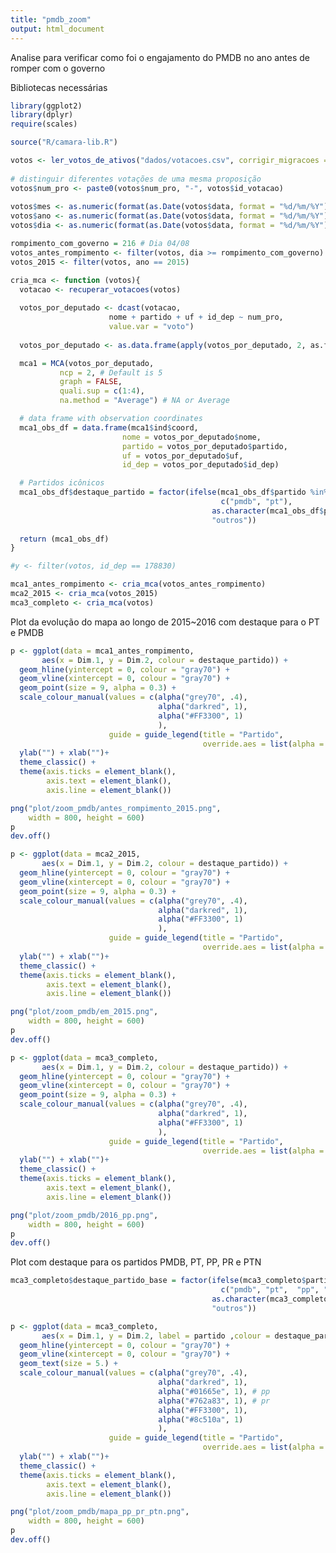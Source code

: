 ```yaml
---
title: "pmdb_zoom"
output: html_document
---
```


Analise para verificar como foi o engajamento do PMDB no ano antes de romper com o governo 

Bibliotecas necessárias 

```r
library(ggplot2)
library(dplyr)
require(scales)

source("R/camara-lib.R")
```


```r
votos <- ler_votos_de_ativos("dados/votacoes.csv", corrigir_migracoes = TRUE)
  
# distinguir diferentes votações de uma mesma proposição
votos$num_pro <- paste0(votos$num_pro, "-", votos$id_votacao)
  
votos$mes <- as.numeric(format(as.Date(votos$data, format = "%d/%m/%Y"),'%m'))
votos$ano <- as.numeric(format(as.Date(votos$data, format = "%d/%m/%Y"),'%Y'))
votos$dia <- as.numeric(format(as.Date(votos$data, format = "%d/%m/%Y"),'%j'))

rompimento_com_governo = 216 # Dia 04/08 
votos_antes_rompimento <- filter(votos, dia >= rompimento_com_governo)
votos_2015 <- filter(votos, ano == 2015)

cria_mca <- function (votos){
  votacao <- recuperar_votacoes(votos)
  
  votos_por_deputado <- dcast(votacao, 
                      nome + partido + uf + id_dep ~ num_pro, 
                      value.var = "voto")
  
  votos_por_deputado <- as.data.frame(apply(votos_por_deputado, 2, as.factor))

  mca1 = MCA(votos_por_deputado, 
           ncp = 2, # Default is 5 
           graph = FALSE,
           quali.sup = c(1:4),
           na.method = "Average") # NA or Average

  # data frame with observation coordinates
  mca1_obs_df = data.frame(mca1$ind$coord, 
                         nome = votos_por_deputado$nome,
                         partido = votos_por_deputado$partido, 
                         uf = votos_por_deputado$uf,
                         id_dep = votos_por_deputado$id_dep)

  # Partidos icônicos
  mca1_obs_df$destaque_partido = factor(ifelse(mca1_obs_df$partido %in% 
                                               c("pmdb", "pt"), 
                                             as.character(mca1_obs_df$partido), 
                                             "outros"))
  
  return (mca1_obs_df)
}

#y <- filter(votos, id_dep == 178830)

mca1_antes_rompimento <- cria_mca(votos_antes_rompimento)
mca2_2015 <- cria_mca(votos_2015)
mca3_completo <- cria_mca(votos)
```

Plot da evolução do mapa ao longo de 2015~2016 com destaque para o PT e PMDB

```r
p <- ggplot(data = mca1_antes_rompimento, 
       aes(x = Dim.1, y = Dim.2, colour = destaque_partido)) +
  geom_hline(yintercept = 0, colour = "gray70") +
  geom_vline(xintercept = 0, colour = "gray70") +
  geom_point(size = 9, alpha = 0.3) + 
  scale_colour_manual(values = c(alpha("grey70", .4),
                                 alpha("darkred", 1),
                                 alpha("#FF3300", 1)
                                 ), 
                      guide = guide_legend(title = "Partido", 
                                           override.aes = list(alpha = 1, size = 4))) +
  ylab("") + xlab("")+ 
  theme_classic() + 
  theme(axis.ticks = element_blank(), 
        axis.text = element_blank(), 
        axis.line = element_blank())

png("plot/zoom_pmdb/antes_rompimento_2015.png", 
    width = 800, height = 600)
p
dev.off()

p <- ggplot(data = mca2_2015, 
       aes(x = Dim.1, y = Dim.2, colour = destaque_partido)) +
  geom_hline(yintercept = 0, colour = "gray70") +
  geom_vline(xintercept = 0, colour = "gray70") +
  geom_point(size = 9, alpha = 0.3) + 
  scale_colour_manual(values = c(alpha("grey70", .4),
                                 alpha("darkred", 1),
                                 alpha("#FF3300", 1)
                                 ), 
                      guide = guide_legend(title = "Partido", 
                                           override.aes = list(alpha = 1, size = 4))) +
  ylab("") + xlab("")+ 
  theme_classic() + 
  theme(axis.ticks = element_blank(), 
        axis.text = element_blank(), 
        axis.line = element_blank())

png("plot/zoom_pmdb/em_2015.png", 
    width = 800, height = 600)
p
dev.off()

p <- ggplot(data = mca3_completo, 
       aes(x = Dim.1, y = Dim.2, colour = destaque_partido)) +
  geom_hline(yintercept = 0, colour = "gray70") +
  geom_vline(xintercept = 0, colour = "gray70") +
  geom_point(size = 9, alpha = 0.3) + 
  scale_colour_manual(values = c(alpha("grey70", .4),
                                 alpha("darkred", 1),
                                 alpha("#FF3300", 1)
                                 ), 
                      guide = guide_legend(title = "Partido", 
                                           override.aes = list(alpha = 1, size = 4))) +
  ylab("") + xlab("")+ 
  theme_classic() + 
  theme(axis.ticks = element_blank(), 
        axis.text = element_blank(), 
        axis.line = element_blank())

png("plot/zoom_pmdb/2016_pp.png", 
    width = 800, height = 600)
p
dev.off()
```

Plot com destaque para os partidos PMDB, PT, PP, PR e PTN

```r

mca3_completo$destaque_partido_base = factor(ifelse(mca3_completo$partido %in% 
                                               c("pmdb", "pt",  "pp", "pr", "ptn"), 
                                             as.character(mca3_completo$partido), 
                                             "outros"))

p <- ggplot(data = mca3_completo, 
       aes(x = Dim.1, y = Dim.2, label = partido ,colour = destaque_partido_base)) +
  geom_hline(yintercept = 0, colour = "gray70") +
  geom_vline(xintercept = 0, colour = "gray70") +
  geom_text(size = 5.) + 
  scale_colour_manual(values = c(alpha("grey70", .4),
                                 alpha("darkred", 1),
                                 alpha("#01665e", 1), # pp
                                 alpha("#762a83", 1), # pr
                                 alpha("#FF3300", 1),
                                 alpha("#8c510a", 1)
                                 ), 
                      guide = guide_legend(title = "Partido", 
                                           override.aes = list(alpha = 1, size = 4))) +
  ylab("") + xlab("")+ 
  theme_classic() + 
  theme(axis.ticks = element_blank(), 
        axis.text = element_blank(), 
        axis.line = element_blank())

png("plot/zoom_pmdb/mapa_pp_pr_ptn.png", 
    width = 800, height = 600)
p
dev.off()
```
